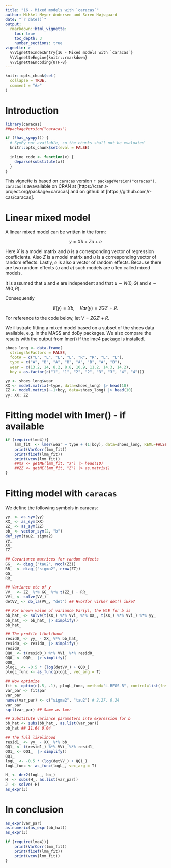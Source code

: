```yaml
---
title: "16 - Mixed models with `caracas`"
author: Mikkel Meyer Andersen and Søren Højsgaard
date: "`r date()`"
output: 
  rmarkdown::html_vignette:
    toc: true
    toc_depth: 3
    number_sections: true
vignette: >
  %\VignetteIndexEntry{16 - Mixed models with `caracas`}
  %\VignetteEngine{knitr::rmarkdown}
  %\VignetteEncoding{UTF-8}
---
```


```r
knitr::opts_chunk$set(
  collapse = TRUE,
  comment = "#>"
)
```

# Introduction

```r
library(caracas)
##packageVersion("caracas")
```

```r
if (!has_sympy()) {
  # SymPy not available, so the chunks shall not be evaluated
  knitr::opts_chunk$set(eval = FALSE)
  
  inline_code <- function(x) {
    deparse(substitute(x))
  }
}
```

This vignette is based on `caracas` version 
`r packageVersion("caracas")`. `caracas` is avavailable on CRAN at
[https://cran.r-project.org/package=caracas] and on github at 
[https://github.com/r-cas/caracas].

# Linear mixed model

A linear mixed model can be written in the form:

$$
y = Xb + Zu + e
$$

Here $X$ is a model matrix and $b$ is a corresponding vector of
regression coefficients. Also $Z$ is a model matrix and $u$ is a
corresponding vector of random effects. Lastly, $e$ is also a vector
of random effects. Because there are two random effects ($u$ and $e$)
such models are often called mixed models.

It is assumed that $u$ and $e$ are independent and that $u \sim N(0,
G)$ and $e \sim N(0, R)$.
 
Consequently 

$$
E(y)=Xb, \quad Var(y)=ZGZ'+R.
$$

For reference to the code
below, let $V=ZGZ'+R$.

We illustrate fitting a mixed model based on a subset of the shoes
data available, e.g. in the MASS and doBy packages. We also compare
the results with the output from lmer() if the lme4 package is
installed.


```r
shoes_long <- data.frame(
  stringsAsFactors = FALSE,
  footA = c("L", "L", "L", "L", "R", "R", "L", "L"),
  type = c("A", "B", "A", "B", "A", "B", "A", "B"),
  wear = c(13.2, 14, 8.2, 8.8, 10.9, 11.2, 14.3, 14.2),
  boy = as.factor(c("1", "1", "2", "2", "3", "3", "4", "4")))

yy <- shoes_long$wear
XX <- model.matrix(~type, data=shoes_long) |> head(10)
ZZ <- model.matrix(~-1+boy, data=shoes_long) |> head(10)
yy; XX; ZZ
```

# Fitting model with lmer() - if available

```r
if (require(lme4)){
    lmm_fit  <- lmer(wear ~ type + (1|boy), data=shoes_long, REML=FALSE)
    print(VarCorr(lmm_fit))
    print(fixef(lmm_fit))
    print(vcov(lmm_fit))
    ##XX <- getME(lmm_fit, "X") |> head(10)
    ##ZZ <- getME(lmm_fit, "Z") |> as.matrix()
}
```

# Fitting model with `caracas`

We define the following symbols in caracas:

```r
yy_ <- as_sym(yy)
XX_ <- as_sym(XX)
ZZ_ <- as_sym(ZZ)
bb_ <- vector_sym(2, "b")
def_sym(tau2, sigma2)
yy_
XX_ 
ZZ_

## Covariance matrices for random effects
GG_  <- diag_("tau2", ncol(ZZ))
RR_  <- diag_("sigma2", nrow(ZZ))
GG_
RR_
```

```r
## Variance etc of y
VV_  <- ZZ_ %*% GG_ %*% t(ZZ_) + RR_
VVi_ <- solve(VV_)
detVV_ <- do_la(VV_, "det") ## Hvorfor virker det() ikke?

## For known value of variance Var(y), the MLE for b is
bb_hat_ <- solve(t(XX_) %*% VVi_ %*% XX_, t(XX_) %*% VVi_) %*% yy_
bb_hat_ <- bb_hat_ |> simplify()
bb_hat_

## The profile likelihood
resid0_ <- yy_ - XX_ %*% bb_hat_
resid0_ <- resid0_ |> simplify()
resid0_
QQ0_ <- t(resid0_) %*% VVi_ %*% resid0_
QQ0_ <- QQ0_  |> simplify()
QQ0_
plogL_ <- -0.5 * (log(detVV_) + QQ0_)
plogL_func <- as_func(plogL_, vec_arg = T)

## Now optimize
fit <- optim(c(.5, .1), plogL_func, method="L-BFGS-B", control=list(fnscale=-1), hessian=TRUE)
var_par <- fit$par
var_par
names(var_par) <- c("sigma2", "tau2") # 2.27, 0.24
var_par 
sqrt(var_par) ## Same as lmer

## Substitute variance parameters into expression for b
bb_hat <- subs(bb_hat_, as.list(var_par))
bb_hat ## 11.64 0.04

## The full likelihood
resid1_ <- yy_ - XX_ %*% bb_
QQ1_ <- t(resid1_) %*% VVi_ %*% resid1_
QQ1_ <- QQ1_  |> simplify()
QQ1_
logL_ <- -0.5 * (log(detVV_) + QQ1_)
logL_func <- as_func(logL_, vec_arg = T)

H_ <- der2(logL_, bb_) 
H  <- subs(H_, as.list(var_par))
J  <- solve(-H)
as_expr(J) 
```

# In conclusion

```r
as_expr(var_par)
as.numeric(as_expr(bb_hat))
as_expr(J)

if (require(lme4)){
    print(VarCorr(lmm_fit))
    print(fixef(lmm_fit))
    print(vcov(lmm_fit))
}
```



